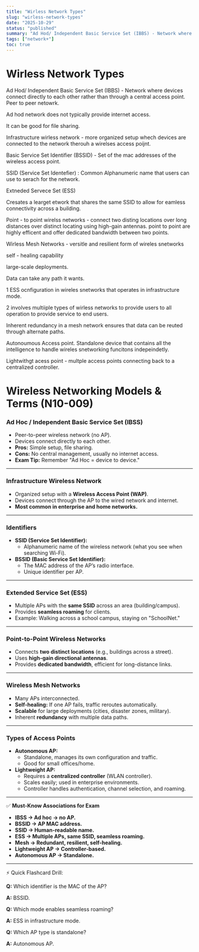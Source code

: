 ```yaml
---
title: "Wirless Network Types"
slug: "wirless-network-types"
date: "2025-10-29"
status: "published"
summary: "Ad Hod/ Independent Basic Service Set (IBBS) - Network where devices connect directly to each other rather than through a central access point. Peer to peer netowrk."
tags: ["network+"]
toc: true
---
```


# Wirless Network Types

Ad Hod/ Independent Basic Service Set (IBBS) - Network where devices connect directly to each other rather than through a central access point. Peer to peer netowrk. 

Ad hod network does not typically provide internet access. 

It can be good for file sharing. 

Infrastructure wirless network - more organized setup whech devices are connected to the network therouh a wirelses access poijnt. 

Basic Service Set Identifier (BSSID) - Set of the mac addresses of the wireless access point. 

SSID (Service Set Identefier) : Common Alphanumeric name that users can use to serach for the network. 

Extneded Servece Set (ESS) 

Cresates a learget etwork that shares the same SSID to allow for eamless connectivity across a building. 

Point - to point wirelss networks - connect two disting locations over long distances over distinct locating using high-gain antennas. point to point are highly efficent and offer dedicated bandwidth between two points. 

Wirless Mesh Networks - versitle and resilient form of wireles snetworks 

self - healing capability 

large-scale deployments. 

Data can take any path it wants. 

1 ESS ocnfiguration in wireles snetworks that operates in infrastructure mode.  

2 involves multiiple types of wirless networks to provide users to all operation to provide service to end users. 

Inherent redundancy in a mesh network ensures that data can be reuted through alternate paths. 

Autonoumous Access point. Standalone device that contains all the intelligence to handle wireles snetworking funcitons indepeindetly. 

Lightwithgt acess point - multple access points connecting back to a centralized controller. 

# Wireless Networking Models & Terms (N10-009)

### **Ad Hoc / Independent Basic Service Set (IBSS)**

- Peer-to-peer wireless network (no AP).
- Devices connect directly to each other.
- **Pros:** Simple setup, file sharing.
- **Cons:** No central management, usually no internet access.
- **Exam Tip:** Remember "Ad Hoc = device to device."

---

### **Infrastructure Wireless Network**

- Organized setup with a **Wireless Access Point (WAP)**.
- Devices connect through the AP to the wired network and internet.
- **Most common in enterprise and home networks.**

---

### **Identifiers**

- **SSID (Service Set Identifier):**
    - Alphanumeric name of the wireless network (what you see when searching Wi-Fi).
- **BSSID (Basic Service Set Identifier):**
    - The MAC address of the AP’s radio interface.
    - Unique identifier per AP.

---

### **Extended Service Set (ESS)**

- Multiple APs with the **same SSID** across an area (building/campus).
- Provides **seamless roaming** for clients.
- Example: Walking across a school campus, staying on "SchoolNet."

---

### **Point-to-Point Wireless Networks**

- Connects **two distinct locations** (e.g., buildings across a street).
- Uses **high-gain directional antennas**.
- Provides **dedicated bandwidth**, efficient for long-distance links.

---

### **Wireless Mesh Networks**

- Many APs interconnected.
- **Self-healing:** If one AP fails, traffic reroutes automatically.
- **Scalable** for large deployments (cities, disaster zones, military).
- Inherent **redundancy** with multiple data paths.

---

### **Types of Access Points**

- **Autonomous AP:**
    - Standalone, manages its own configuration and traffic.
    - Good for small offices/home.
- **Lightweight AP:**
    - Requires a **centralized controller** (WLAN controller).
    - Scales easily; used in enterprise environments.
    - Controller handles authentication, channel selection, and roaming.

---

✅ **Must-Know Associations for Exam**

- **IBSS → Ad hoc → no AP.**
- **BSSID → AP MAC address.**
- **SSID → Human-readable name.**
- **ESS → Multiple APs, same SSID, seamless roaming.**
- **Mesh → Redundant, resilient, self-healing.**
- **Lightweight AP → Controller-based.**
- **Autonomous AP → Standalone.**

---

⚡ Quick Flashcard Drill:

**Q:** Which identifier is the MAC of the AP?

**A:** BSSID.

**Q:** Which mode enables seamless roaming?

**A:** ESS in infrastructure mode.

**Q:** Which AP type is standalone?

**A:** Autonomous AP.